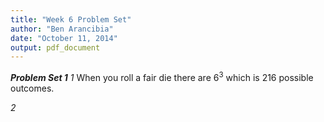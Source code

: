 ```yaml
---
title: "Week 6 Problem Set"
author: "Ben Arancibia"
date: "October 11, 2014"
output: pdf_document
---
```


__*Problem Set 1*__
*1*
When you roll a fair die there are $6^3$ which is 216 possible outcomes.

*2*
